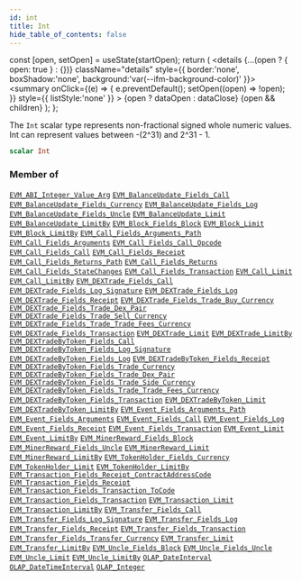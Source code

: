 ```yaml
---
id: int
title: Int
hide_table_of_contents: false
---
```







  const [open, setOpen] = useState(startOpen);
  return (
    <details {...(open ? { open: true } : {})} className="details" style={{ border:'none', boxShadow:'none', background:'var(--ifm-background-color)' }}>
      <summary
        onClick={(e) => {
          e.preventDefault();
          setOpen((open) => !open);
        }}
        style={{ listStyle:'none' }}
      >
      {open ? dataOpen : dataClose}
      </summary>
      {open && children}
    </details>
  );
};




The `Int` scalar type represents non-fractional signed whole numeric values. Int can represent values between -(2^31) and 2^31 - 1.


```graphql
scalar Int
```






### Member of

[`EVM_ABI_Integer_Value_Arg`](/docs/graphql-reference/objects/evm-abi-integer-value-arg)  <Badge class="secondary" text="object"/><Bullet />[`EVM_BalanceUpdate_Fields_Call`](/docs/graphql-reference/objects/evm-balance-update-fields-call)  <Badge class="secondary" text="object"/><Bullet />[`EVM_BalanceUpdate_Fields_Currency`](/docs/graphql-reference/objects/evm-balance-update-fields-currency)  <Badge class="secondary" text="object"/><Bullet />[`EVM_BalanceUpdate_Fields_Log`](/docs/graphql-reference/objects/evm-balance-update-fields-log)  <Badge class="secondary" text="object"/><Bullet />[`EVM_BalanceUpdate_Fields_Uncle`](/docs/graphql-reference/objects/evm-balance-update-fields-uncle)  <Badge class="secondary" text="object"/><Bullet />[`EVM_BalanceUpdate_Limit`](/docs/graphql-reference/inputs/evm-balance-update-limit)  <Badge class="secondary" text="input"/><Bullet />[`EVM_BalanceUpdate_LimitBy`](/docs/graphql-reference/inputs/evm-balance-update-limit-by)  <Badge class="secondary" text="input"/><Bullet />[`EVM_Block_Fields_Block`](/docs/graphql-reference/objects/evm-block-fields-block)  <Badge class="secondary" text="object"/><Bullet />[`EVM_Block_Limit`](/docs/graphql-reference/inputs/evm-block-limit)  <Badge class="secondary" text="input"/><Bullet />[`EVM_Block_LimitBy`](/docs/graphql-reference/inputs/evm-block-limit-by)  <Badge class="secondary" text="input"/><Bullet />[`EVM_Call_Fields_Arguments_Path`](/docs/graphql-reference/objects/evm-call-fields-arguments-path)  <Badge class="secondary" text="object"/><Bullet />[`EVM_Call_Fields_Arguments`](/docs/graphql-reference/objects/evm-call-fields-arguments)  <Badge class="secondary" text="object"/><Bullet />[`EVM_Call_Fields_Call_Opcode`](/docs/graphql-reference/objects/evm-call-fields-call-opcode)  <Badge class="secondary" text="object"/><Bullet />[`EVM_Call_Fields_Call`](/docs/graphql-reference/objects/evm-call-fields-call)  <Badge class="secondary" text="object"/><Bullet />[`EVM_Call_Fields_Receipt`](/docs/graphql-reference/objects/evm-call-fields-receipt)  <Badge class="secondary" text="object"/><Bullet />[`EVM_Call_Fields_Returns_Path`](/docs/graphql-reference/objects/evm-call-fields-returns-path)  <Badge class="secondary" text="object"/><Bullet />[`EVM_Call_Fields_Returns`](/docs/graphql-reference/objects/evm-call-fields-returns)  <Badge class="secondary" text="object"/><Bullet />[`EVM_Call_Fields_StateChanges`](/docs/graphql-reference/objects/evm-call-fields-state-changes)  <Badge class="secondary" text="object"/><Bullet />[`EVM_Call_Fields_Transaction`](/docs/graphql-reference/objects/evm-call-fields-transaction)  <Badge class="secondary" text="object"/><Bullet />[`EVM_Call_Limit`](/docs/graphql-reference/inputs/evm-call-limit)  <Badge class="secondary" text="input"/><Bullet />[`EVM_Call_LimitBy`](/docs/graphql-reference/inputs/evm-call-limit-by)  <Badge class="secondary" text="input"/><Bullet />[`EVM_DEXTrade_Fields_Call`](/docs/graphql-reference/objects/evm-dextrade-fields-call)  <Badge class="secondary" text="object"/><Bullet />[`EVM_DEXTrade_Fields_Log_Signature`](/docs/graphql-reference/objects/evm-dextrade-fields-log-signature)  <Badge class="secondary" text="object"/><Bullet />[`EVM_DEXTrade_Fields_Log`](/docs/graphql-reference/objects/evm-dextrade-fields-log)  <Badge class="secondary" text="object"/><Bullet />[`EVM_DEXTrade_Fields_Receipt`](/docs/graphql-reference/objects/evm-dextrade-fields-receipt)  <Badge class="secondary" text="object"/><Bullet />[`EVM_DEXTrade_Fields_Trade_Buy_Currency`](/docs/graphql-reference/objects/evm-dextrade-fields-trade-buy-currency)  <Badge class="secondary" text="object"/><Bullet />[`EVM_DEXTrade_Fields_Trade_Dex_Pair`](/docs/graphql-reference/objects/evm-dextrade-fields-trade-dex-pair)  <Badge class="secondary" text="object"/><Bullet />[`EVM_DEXTrade_Fields_Trade_Sell_Currency`](/docs/graphql-reference/objects/evm-dextrade-fields-trade-sell-currency)  <Badge class="secondary" text="object"/><Bullet />[`EVM_DEXTrade_Fields_Trade_Trade_Fees_Currency`](/docs/graphql-reference/objects/evm-dextrade-fields-trade-trade-fees-currency)  <Badge class="secondary" text="object"/><Bullet />[`EVM_DEXTrade_Fields_Transaction`](/docs/graphql-reference/objects/evm-dextrade-fields-transaction)  <Badge class="secondary" text="object"/><Bullet />[`EVM_DEXTrade_Limit`](/docs/graphql-reference/inputs/evm-dextrade-limit)  <Badge class="secondary" text="input"/><Bullet />[`EVM_DEXTrade_LimitBy`](/docs/graphql-reference/inputs/evm-dextrade-limit-by)  <Badge class="secondary" text="input"/><Bullet />[`EVM_DEXTradeByToken_Fields_Call`](/docs/graphql-reference/objects/evm-dextrade-by-token-fields-call)  <Badge class="secondary" text="object"/><Bullet />[`EVM_DEXTradeByToken_Fields_Log_Signature`](/docs/graphql-reference/objects/evm-dextrade-by-token-fields-log-signature)  <Badge class="secondary" text="object"/><Bullet />[`EVM_DEXTradeByToken_Fields_Log`](/docs/graphql-reference/objects/evm-dextrade-by-token-fields-log)  <Badge class="secondary" text="object"/><Bullet />[`EVM_DEXTradeByToken_Fields_Receipt`](/docs/graphql-reference/objects/evm-dextrade-by-token-fields-receipt)  <Badge class="secondary" text="object"/><Bullet />[`EVM_DEXTradeByToken_Fields_Trade_Currency`](/docs/graphql-reference/objects/evm-dextrade-by-token-fields-trade-currency)  <Badge class="secondary" text="object"/><Bullet />[`EVM_DEXTradeByToken_Fields_Trade_Dex_Pair`](/docs/graphql-reference/objects/evm-dextrade-by-token-fields-trade-dex-pair)  <Badge class="secondary" text="object"/><Bullet />[`EVM_DEXTradeByToken_Fields_Trade_Side_Currency`](/docs/graphql-reference/objects/evm-dextrade-by-token-fields-trade-side-currency)  <Badge class="secondary" text="object"/><Bullet />[`EVM_DEXTradeByToken_Fields_Trade_Trade_Fees_Currency`](/docs/graphql-reference/objects/evm-dextrade-by-token-fields-trade-trade-fees-currency)  <Badge class="secondary" text="object"/><Bullet />[`EVM_DEXTradeByToken_Fields_Transaction`](/docs/graphql-reference/objects/evm-dextrade-by-token-fields-transaction)  <Badge class="secondary" text="object"/><Bullet />[`EVM_DEXTradeByToken_Limit`](/docs/graphql-reference/inputs/evm-dextrade-by-token-limit)  <Badge class="secondary" text="input"/><Bullet />[`EVM_DEXTradeByToken_LimitBy`](/docs/graphql-reference/inputs/evm-dextrade-by-token-limit-by)  <Badge class="secondary" text="input"/><Bullet />[`EVM_Event_Fields_Arguments_Path`](/docs/graphql-reference/objects/evm-event-fields-arguments-path)  <Badge class="secondary" text="object"/><Bullet />[`EVM_Event_Fields_Arguments`](/docs/graphql-reference/objects/evm-event-fields-arguments)  <Badge class="secondary" text="object"/><Bullet />[`EVM_Event_Fields_Call`](/docs/graphql-reference/objects/evm-event-fields-call)  <Badge class="secondary" text="object"/><Bullet />[`EVM_Event_Fields_Log`](/docs/graphql-reference/objects/evm-event-fields-log)  <Badge class="secondary" text="object"/><Bullet />[`EVM_Event_Fields_Receipt`](/docs/graphql-reference/objects/evm-event-fields-receipt)  <Badge class="secondary" text="object"/><Bullet />[`EVM_Event_Fields_Transaction`](/docs/graphql-reference/objects/evm-event-fields-transaction)  <Badge class="secondary" text="object"/><Bullet />[`EVM_Event_Limit`](/docs/graphql-reference/inputs/evm-event-limit)  <Badge class="secondary" text="input"/><Bullet />[`EVM_Event_LimitBy`](/docs/graphql-reference/inputs/evm-event-limit-by)  <Badge class="secondary" text="input"/><Bullet />[`EVM_MinerReward_Fields_Block`](/docs/graphql-reference/objects/evm-miner-reward-fields-block)  <Badge class="secondary" text="object"/><Bullet />[`EVM_MinerReward_Fields_Uncle`](/docs/graphql-reference/objects/evm-miner-reward-fields-uncle)  <Badge class="secondary" text="object"/><Bullet />[`EVM_MinerReward_Limit`](/docs/graphql-reference/inputs/evm-miner-reward-limit)  <Badge class="secondary" text="input"/><Bullet />[`EVM_MinerReward_LimitBy`](/docs/graphql-reference/inputs/evm-miner-reward-limit-by)  <Badge class="secondary" text="input"/><Bullet />[`EVM_TokenHolder_Fields_Currency`](/docs/graphql-reference/objects/evm-token-holder-fields-currency)  <Badge class="secondary" text="object"/><Bullet />[`EVM_TokenHolder_Limit`](/docs/graphql-reference/inputs/evm-token-holder-limit)  <Badge class="secondary" text="input"/><Bullet />[`EVM_TokenHolder_LimitBy`](/docs/graphql-reference/inputs/evm-token-holder-limit-by)  <Badge class="secondary" text="input"/><Bullet />[`EVM_Transaction_Fields_Receipt_ContractAddressCode`](/docs/graphql-reference/objects/evm-transaction-fields-receipt-contract-address-code)  <Badge class="secondary" text="object"/><Bullet />[`EVM_Transaction_Fields_Receipt`](/docs/graphql-reference/objects/evm-transaction-fields-receipt)  <Badge class="secondary" text="object"/><Bullet />[`EVM_Transaction_Fields_Transaction_ToCode`](/docs/graphql-reference/objects/evm-transaction-fields-transaction-to-code)  <Badge class="secondary" text="object"/><Bullet />[`EVM_Transaction_Fields_Transaction`](/docs/graphql-reference/objects/evm-transaction-fields-transaction)  <Badge class="secondary" text="object"/><Bullet />[`EVM_Transaction_Limit`](/docs/graphql-reference/inputs/evm-transaction-limit)  <Badge class="secondary" text="input"/><Bullet />[`EVM_Transaction_LimitBy`](/docs/graphql-reference/inputs/evm-transaction-limit-by)  <Badge class="secondary" text="input"/><Bullet />[`EVM_Transfer_Fields_Call`](/docs/graphql-reference/objects/evm-transfer-fields-call)  <Badge class="secondary" text="object"/><Bullet />[`EVM_Transfer_Fields_Log_Signature`](/docs/graphql-reference/objects/evm-transfer-fields-log-signature)  <Badge class="secondary" text="object"/><Bullet />[`EVM_Transfer_Fields_Log`](/docs/graphql-reference/objects/evm-transfer-fields-log)  <Badge class="secondary" text="object"/><Bullet />[`EVM_Transfer_Fields_Receipt`](/docs/graphql-reference/objects/evm-transfer-fields-receipt)  <Badge class="secondary" text="object"/><Bullet />[`EVM_Transfer_Fields_Transaction`](/docs/graphql-reference/objects/evm-transfer-fields-transaction)  <Badge class="secondary" text="object"/><Bullet />[`EVM_Transfer_Fields_Transfer_Currency`](/docs/graphql-reference/objects/evm-transfer-fields-transfer-currency)  <Badge class="secondary" text="object"/><Bullet />[`EVM_Transfer_Limit`](/docs/graphql-reference/inputs/evm-transfer-limit)  <Badge class="secondary" text="input"/><Bullet />[`EVM_Transfer_LimitBy`](/docs/graphql-reference/inputs/evm-transfer-limit-by)  <Badge class="secondary" text="input"/><Bullet />[`EVM_Uncle_Fields_Block`](/docs/graphql-reference/objects/evm-uncle-fields-block)  <Badge class="secondary" text="object"/><Bullet />[`EVM_Uncle_Fields_Uncle`](/docs/graphql-reference/objects/evm-uncle-fields-uncle)  <Badge class="secondary" text="object"/><Bullet />[`EVM_Uncle_Limit`](/docs/graphql-reference/inputs/evm-uncle-limit)  <Badge class="secondary" text="input"/><Bullet />[`EVM_Uncle_LimitBy`](/docs/graphql-reference/inputs/evm-uncle-limit-by)  <Badge class="secondary" text="input"/><Bullet />[`OLAP_DateInterval`](/docs/graphql-reference/inputs/olap-date-interval)  <Badge class="secondary" text="input"/><Bullet />[`OLAP_DateTimeInterval`](/docs/graphql-reference/inputs/olap-date-time-interval)  <Badge class="secondary" text="input"/><Bullet />[`OLAP_Integer`](/docs/graphql-reference/inputs/olap-integer)  <Badge class="secondary" text="input"/>

